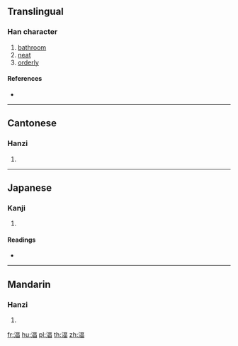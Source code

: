 ==Translingual==

===Han character===
{{Han char|rn=85|rad=水|as=09|sn=12|four=31166|canj=EMRW}}

# [[bathroom]]
# [[neat]]
# [[orderly]]

====References====
* {{Han ref|kx=0637.240|dkj=17853|dj=1044.180|hdz=31671.020|uh=6E62|ud=28258|bh=D9F0|bd=55792}}

----

==Cantonese==

===Hanzi===
{{yue-hanzi|jyut=|y=bik1}}

# {{defn|lang=yue|sort=水09}}

----

==Japanese==

===Kanji===
{{ja-kanji|grade=|rs=水09}}

# {{defn|lang=ja|sort=水09}}

====Readings====
* {{ja-readings|on=[[ひょく]] (hyoku), [[い]] (hyki)|kun=[[ゆどの]] (yudono)}}

----

==Mandarin==

===Hanzi===
{{cmn-hanzi|pin=[[bì]] ([[bi4]])|wg=pi<sup>4</sup>}}

# {{defn|lang=cmn|sort=水09}}

[[fr:湢]]
[[hu:湢]]
[[pl:湢]]
[[th:湢]]
[[zh:湢]]